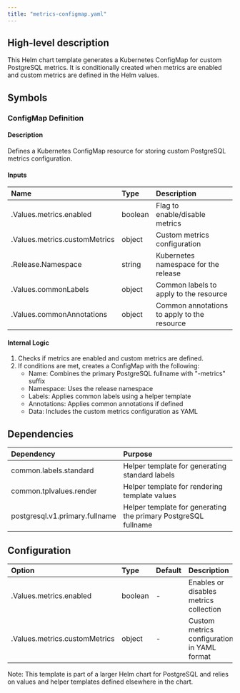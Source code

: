 ```yaml
---
title: "metrics-configmap.yaml"
---
```


## High-level description
This Helm chart template generates a Kubernetes ConfigMap for custom PostgreSQL metrics. It is conditionally created when metrics are enabled and custom metrics are defined in the Helm values.

## Symbols

### ConfigMap Definition
#### Description
Defines a Kubernetes ConfigMap resource for storing custom PostgreSQL metrics configuration.

#### Inputs
| Name | Type | Description |
|:-----|:-----|:------------|
| .Values.metrics.enabled | boolean | Flag to enable/disable metrics |
| .Values.metrics.customMetrics | object | Custom metrics configuration |
| .Release.Namespace | string | Kubernetes namespace for the release |
| .Values.commonLabels | object | Common labels to apply to the resource |
| .Values.commonAnnotations | object | Common annotations to apply to the resource |

#### Internal Logic
1. Checks if metrics are enabled and custom metrics are defined.
2. If conditions are met, creates a ConfigMap with the following:
   - Name: Combines the primary PostgreSQL fullname with "-metrics" suffix
   - Namespace: Uses the release namespace
   - Labels: Applies common labels using a helper template
   - Annotations: Applies common annotations if defined
   - Data: Includes the custom metrics configuration as YAML

## Dependencies
| Dependency | Purpose |
|:-----------|:--------|
| common.labels.standard | Helper template for generating standard labels |
| common.tplvalues.render | Helper template for rendering template values |
| postgresql.v1.primary.fullname | Helper template for generating the primary PostgreSQL fullname |

## Configuration
| Option | Type | Default | Description |
|:-------|:-----|:--------|:------------|
| .Values.metrics.enabled | boolean | - | Enables or disables metrics collection |
| .Values.metrics.customMetrics | object | - | Custom metrics configuration in YAML format |

Note: This template is part of a larger Helm chart for PostgreSQL and relies on values and helper templates defined elsewhere in the chart.